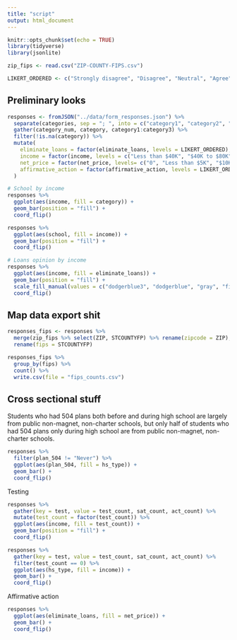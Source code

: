 ```yaml
---
title: "script"
output: html_document
---
```


```r
knitr::opts_chunk$set(echo = TRUE)
library(tidyverse)
library(jsonlite)

zip_fips <- read.csv("ZIP-COUNTY-FIPS.csv")

LIKERT_ORDERED <- c("Strongly disagree", "Disagree", "Neutral", "Agree", "Strongly agree")
```

## Preliminary looks

```r
responses <- fromJSON("../data/form_responses.json") %>% 
  separate(categories, sep = "; ", into = c("category1", "category2", "category3")) %>% 
  gather(category_num, category, category1:category3) %>% 
  filter(!is.na(category)) %>% 
  mutate(
    eliminate_loans = factor(eliminate_loans, levels = LIKERT_ORDERED),
    income = factor(income, levels = c("Less than $40K", "$40K to $80K", "$80K to $125K", "$125K to $250K", "$250K to $350K", "$350K to $500K", "Greater than $500K")),
    net_price = factor(net_price, levels= c("0", "Less than $5K", "$10K to $15K", "$15K to $20K", "$20K to $25K", "$25K to $30K", "$30K to $35K", "$35K to $40K", "$45K to $50K", "$50K to $55K", "$55K to $60K", "$60K to $65K", "$65K to $70K", "$70K to $75K", "More than $75K")),
    affirmative_action = factor(affirmative_action, levels = LIKERT_ORDERED),
  )

# School by income
responses %>%
  ggplot(aes(income, fill = category)) +
  geom_bar(position = "fill") +
  coord_flip()

responses %>%
  ggplot(aes(school, fill = income)) +
  geom_bar(position = "fill") +
  coord_flip()

# Loans opinion by income
responses %>%
  ggplot(aes(income, fill = eliminate_loans)) +
  geom_bar(position = "fill") +
  scale_fill_manual(values = c("dodgerblue3", "dodgerblue", "gray", "firebrick1", "firebrick")) +
  coord_flip()
```

## Map data export shit

```r
responses_fips <- responses %>% 
  merge(zip_fips %>% select(ZIP, STCOUNTYFP) %>% rename(zipcode = ZIP), by = "zipcode") %>%
  rename(fips = STCOUNTYFP)

responses_fips %>% 
  group_by(fips) %>% 
  count() %>% 
  write.csv(file = "fips_counts.csv")  
```

## Cross sectional stuff

Students who had 504 plans both before and during high school are largely from public non-magnet, non-charter schools, but only half of students who had 504 plans only during high school are from public non-magnet, non-charter schools.
```r
responses %>%
  filter(plan_504 != "Never") %>%
  ggplot(aes(plan_504, fill = hs_type)) +
  geom_bar() +
  coord_flip()
```

Testing
```r
responses %>% 
  gather(key = test, value = test_count, sat_count, act_count) %>%  
  mutate(test_count = factor(test_count)) %>% 
  ggplot(aes(income, fill = test_count)) +
  geom_bar(position = "fill") +
  coord_flip()
```

```r
responses %>% 
  gather(key = test, value = test_count, sat_count, act_count) %>%  
  filter(test_count == 0) %>% 
  ggplot(aes(hs_type, fill = income)) +
  geom_bar() +
  coord_flip()
```


Affirmative action
```r
responses %>%
  ggplot(aes(eliminate_loans, fill = net_price)) +
  geom_bar() +
  coord_flip()
```



